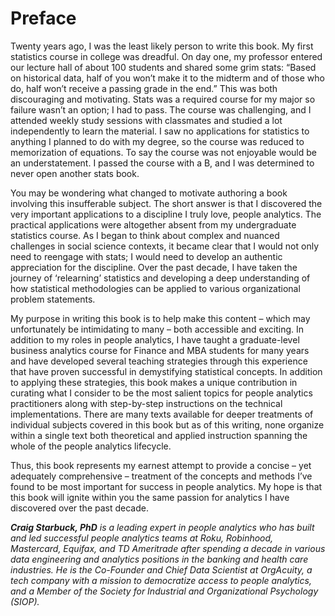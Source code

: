 # Preface {-}

Twenty years ago, I was the least likely person to write this book. My first statistics course in college was dreadful. On day one, my professor entered our lecture hall of about 100 students and shared some grim stats: "Based on historical data, half of you won't make it to the midterm and of those who do, half won't receive a passing grade in the end." This was both discouraging and motivating. Stats was a required course for my major so failure wasn't an option; I had to pass. The course was challenging, and I attended weekly study sessions with classmates and studied a lot independently to learn the material. I saw no applications for statistics to anything I planned to do with my degree, so the course was reduced to memorization of equations. To say the course was not enjoyable would be an understatement. I passed the course with a B, and I was determined to never open another stats book.

You may be wondering what changed to motivate authoring a book involving this insufferable subject. The short answer is that I discovered the very important applications to a discipline I truly love, people analytics. The practical applications were altogether absent from my undergraduate statistics course. As I began to think about complex and nuanced challenges in social science contexts, it became clear that I would not only need to reengage with stats; I would need to develop an authentic appreciation for the discipline. Over the past decade, I have taken the journey of 'relearning' statistics and developing a deep understanding of how statistical methodologies can be applied to various organizational problem statements.

My purpose in writing this book is to help make this content -- which may unfortunately be intimidating to many -- both accessible and exciting. In addition to my roles in people analytics, I have taught a graduate-level business analytics course for Finance and MBA students for many years and have developed several teaching strategies through this experience that have proven successful in demystifying statistical concepts. In addition to applying these strategies, this book makes a unique contribution in curating what I consider to be the most salient topics for people analytics practitioners along with step-by-step instructions on the technical implementations. There are many texts available for deeper treatments of individual subjects covered in this book but as of this writing, none organize within a single text both theoretical and applied instruction spanning the whole of the people analytics lifecycle.

Thus, this book represents my earnest attempt to provide a concise -- yet adequately comprehensive -- treatment of the concepts and methods I've found to be most important for success in people analytics. My hope is that this book will ignite within you the same passion for analytics I have discovered over the past decade.

<i><b>Craig Starbuck, PhD</b> is a leading expert in people analytics who has built and led successful people analytics teams at Roku, Robinhood, Mastercard, Equifax, and TD Ameritrade after spending a decade in various data engineering and analytics positions in the banking and health care industries. He is the Co-Founder and Chief Data Scientist at OrgAcuity, a tech company with a mission to democratize access to people analytics, and a Member of the Society for Industrial and Organizational Psychology (SIOP).</i>
